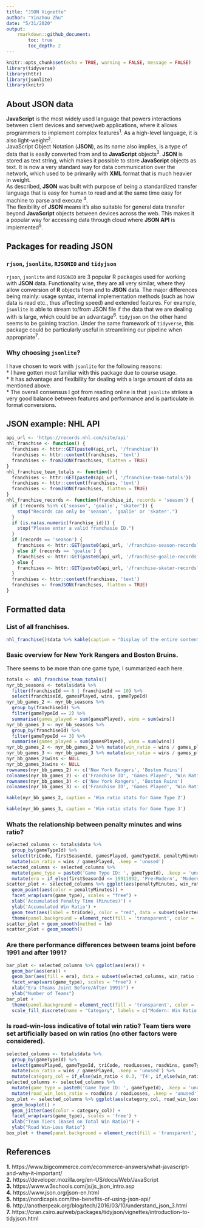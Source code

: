 ```yaml
---
title: "JSON Vignette"
author: "Yinzhou Zhu"
date: "5/31/2020"
output: 
    rmarkdown::github_document:
        toc: true
        toc_depth: 2
---
```


```r
knitr::opts_chunk$set(echo = TRUE, warning = FALSE, message = FALSE)
library(tidyverse)
library(httr)
library(jsonlite)
library(knitr)
```

## About JSON data
**JavaScript** is the most widely used language that powers interactions between client devices and server/web applications, where it allows programmers to implement complex features<sup>1</sup>. As a high-level language, it is also light-weight<sup>2</sup>.  
JavaScript Object Notation (**JSON**), as its name also implies, is a type of data that is easily converted from and to **JavaScript** objects<sup>3</sup>. **JSON** is stored as text string, which makes it possible to store **JavaScript** objects as text. It is now a very standard way for data communication over the network, which used to be primarily with **XML** format that is much heavier in weight.  
As described, **JSON** was built with purpose of being a standardized transfer language that is easy for human to read and at the same time easy for machine to parse and execute <sup>4</sup>.  
The flexibility of **JSON** means it's also suitable for general data transfer beyond **JavaScript** objects between devices across the web. This makes it a popular way for accessing data through cloud where **JSON API** is implemented<sup>5</sup>.  

## Packages for reading JSON  
### `rjson`, `jsonlite`, `RJSONIO` and `tidyjson`  
`rjson`, `jsonlite` and `RJSONIO` are 3 popular R packages used for working with **JSON** data. Functionality wise, they are all very similar, where they allow conversion of **R** objects from and to **JSON** data. The major differences being mainly: usage syntax, internal implementation methods (such as how data is read etc., thus affecting speed) and extended features. For example, `jsonlite` is able to stream to/from JSON file if the data that we are dealing with is large, which could be an advantage<sup>6</sup>. `tidyjson` on the other hand seems to be gaining traction. Under the same framework of `tidyverse`, this package could be particularly useful in streamlining our pipeline when appropriate<sup>7</sup>.  

### Why choosing `jsonlite`?  
I have chosen to work with `jsonlite` for the following reasons:  
* I have gotten most familiar with this package due to course usage.  
* It has advantage and flexibility for dealing with a large amount of data as mentioned above.  
* The overall consensus I got from reading online is that `jsonlite` strikes a very good balance between features and performance and is particulate in format conversions.  
  
## JSON example: NHL API
```r
api_url <- 'https://records.nhl.com/site/api'
nhl_franchise <- function() {
  franchises <- httr::GET(paste0(api_url, '/franchise'))
  franchises <- httr::content(franchises, 'text')
  franchises <- fromJSON(franchises, flatten = TRUE)
}
nhl_franchise_team_totals <- function() {
  franchises <- httr::GET(paste0(api_url, '/franchise-team-totals'))
  franchises <- httr::content(franchises, 'text')
  franchises <- fromJSON(franchises, flatten = TRUE)
}
nhl_franchise_records <- function(franchise_id, records = 'season') {
  if (!records %in% c('season', 'goalie', 'skater')) {
    stop("Records can only be 'season', 'goalie' or 'skater'.")
  }
  if (is.na(as.numeric(franchise_id))) {
    stop("Please enter a valid franchasie ID.")
  }
  if (records == 'season') {
    franchises <- httr::GET(paste0(api_url, '/franchise-season-records?cayenneExp=franchiseId=', franchise_id))
  } else if (records == 'goalie') {
    franchises <- httr::GET(paste0(api_url, '/franchise-goalie-records?cayenneExp=franchiseId=', franchise_id))
  } else {
    franchises <- httr::GET(paste0(api_url, '/franchise-skater-records?cayenneExp=franchiseId=', franchise_id))
  }
  franchises <- httr::content(franchises, 'text')
  franchises <- fromJSON(franchises, flatten = TRUE)
}
```

## Formatted data
### List of all franchises.
```r
nhl_franchise()$data %>% kable(caption = "Display of the entire content of list of all franchises.")
```

### Basic overview for New York Rangers and Boston Bruins.  
There seems to be more than one game type, I summarized each here.  
```r
totals <- nhl_franchise_team_totals()
nyr_bb_seasons <- totals$data %>%
  filter(franchiseId == 6 | franchiseId == 10) %>%
  select(franchiseId, gamesPlayed, wins, gameTypeId)
nyr_bb_games_2 <- nyr_bb_seasons %>%
  group_by(franchiseId) %>%
  filter(gameTypeId == 2) %>%
  summarise(games_played = sum(gamesPlayed), wins = sum(wins))
nyr_bb_games_3 <- nyr_bb_seasons %>%
  group_by(franchiseId) %>%
  filter(gameTypeId == 3) %>%
  summarise(games_played = sum(gamesPlayed), wins = sum(wins))
nyr_bb_games_2 <- nyr_bb_games_2 %>% mutate(win_ratio = wins / games_played)
nyr_bb_games_3 <- nyr_bb_games_3 %>% mutate(win_ratio = wins / games_played)
nyr_bb_games_2$wins <- NULL
nyr_bb_games_3$wins <- NULL
rownames(nyr_bb_games_2) <- c('New York Rangers', 'Boston Ruins')
colnames(nyr_bb_games_2) <- c('Franchise ID', 'Games Played', 'Win Ratio', 'Game Type ID')
rownames(nyr_bb_games_3) <- c('New York Rangers', 'Boston Ruins')
colnames(nyr_bb_games_3) <- c('Franchise ID', 'Games Played', 'Win Ratio', 'Game Type ID')

kable(nyr_bb_games_2, caption = 'Win ratio stats for Game Type 2')

kable(nyr_bb_games_3, caption = 'Win ratio stats for Game Type 3')
```
  
  
  
### Whats the relationship between penalty minutes and wins ratio?  

```r
selected_columns <- totals$data %>%
  group_by(gameTypeId) %>%
  select(triCode, firstSeasonId, gamesPlayed, gameTypeId, penaltyMinutes, wins) %>%
  mutate(win_ratio = wins / gamesPlayed, .keep = 'unused')
selected_columns <- selected_columns %>%
  mutate(game_type = paste0('Game Type ID: ', gameTypeId), .keep = 'unused') %>%
  mutate(era = if_else(firstSeasonId <= 19911992, 'Pre-Modern', 'Modern'), .keep = 'unused')
scatter_plot <- selected_columns %>% ggplot(aes(penaltyMinutes, win_ratio)) +
  geom_point(aes(color = penaltyMinutes)) +
  facet_wrap(vars(game_type), scales = "free") +
  xlab('Accumulated Penalty Time (Minutes)') +
  ylab('Accumulated Win Ratio') +
  geom_text(aes(label = triCode), color = "red", data = subset(selected_columns, win_ratio > 0.5), size = 2, nudge_y = 0.02) +
  theme(panel.background = element_rect(fill = 'transparent', color = 'black'), panel.grid = element_blank())
scatter_plot + geom_smooth(method = lm)
scatter_plot + geom_smooth()
```

### Are there performance differences between teams joint before 1991 and after 1991?  

```r
bar_plot <- selected_columns %>% ggplot(aes(era)) +
  geom_bar(aes(era)) +
  geom_bar(aes(fill = era), data = subset(selected_columns, win_ratio > 0.4)) +
  facet_wrap(vars(game_type), scales = "free") +
  xlab("Era (Teams Joint Before/After 1991)") +
  ylab("Number of Teams")
bar_plot +
  theme(panel.background = element_rect(fill = 'transparent', color = 'black'), panel.grid = element_blank()) +
  scale_fill_discrete(name = "Category", labels = c("Modern: Win Ratio > 0.3", "Pre-Modern: Win Ratio > 0.3"))
```

### Is road-win-loss indicative of total win ratio? Team tiers were set artificially based on win ratios (no other factors were considered).  

```r
selected_columns <- totals$data %>%
  group_by(gameTypeId) %>%
  select(gamesPlayed, gameTypeId, triCode, roadLosses, roadWins, gameTypeId, wins) %>%
  mutate(win_ratio = wins / gamesPlayed, .keep = 'unused') %>%
  mutate(category_col = if_else(win_ratio < 0.3, 'T4', if_else(win_ratio >= 0.3 & win_ratio < 0.4, 'T3', if_else(win_ratio >= 0.4 & win_ratio < 0.5, 'T2', if_else(win_ratio > 0.5, 'T1', 'NA')))))
selected_columns <- selected_columns %>%
  mutate(game_type = paste0('Game Type ID: ', gameTypeId), .keep = 'unused') %>%
  mutate(road_win_loss_ratio = roadWins / roadLosses, .keep = 'unused')
box_plot <- selected_columns %>% ggplot(aes(category_col, road_win_loss_ratio)) +
  geom_boxplot() +
  geom_jitter(aes(color = category_col)) +
  facet_wrap(vars(game_type), scales = 'free') +
  xlab("Team Tiers (Based on Total Win Ratio)") +
  ylab("Road Win-Loss Ratio")
box_plot + theme(panel.background = element_rect(fill = 'transparent', color = 'black'), panel.grid = element_blank(), legend.position = "none")
```


## References  
**1.** https://www.bigcommerce.com/ecommerce-answers/what-javascript-and-why-it-important/  
**2.** https://developer.mozilla.org/en-US/docs/Web/JavaScript  
**3.** https://www.w3schools.com/js/js_json_intro.asp  
**4.** https://www.json.org/json-en.html  
**5.** https://nordicapis.com/the-benefits-of-using-json-api/  
**6.** http://anotherpeak.org/blog/tech/2016/03/10/understand_json_3.html  
**7.** https://cran.csiro.au/web/packages/tidyjson/vignettes/introduction-to-tidyjson.html
